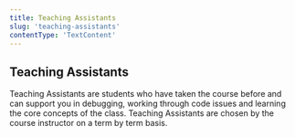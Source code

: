 ```yaml
---
title: Teaching Assistants
slug: 'teaching-assistants'
contentType: 'TextContent'
---
```


## Teaching Assistants

Teaching Assistants are students who have taken the course before and can support you in debugging,
working through code issues and learning the core concepts of the class. Teaching Assistants are
chosen by the course instructor on a term by term basis.
